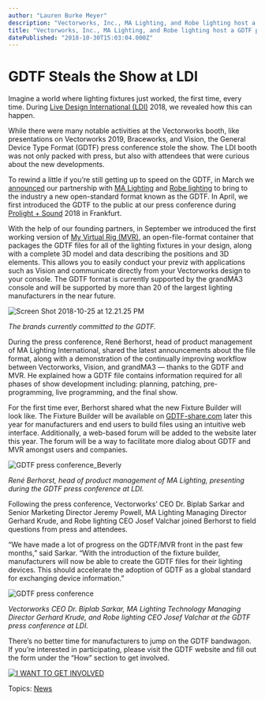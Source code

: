 ```yaml
---
author: "Lauren Burke Meyer"
description: "Vectorworks, Inc., MA Lighting, and Robe lighting host a GDTF press conference at LDI. "
title: "Vectorworks, Inc., MA Lighting, and Robe lighting host a GDTF press conference at LDI. " 
datePublished: "2018-10-30T15:03:04.000Z"
---
```

# GDTF Steals the Show at LDI

Imagine a world where lighting fixtures just worked, the first time, every time. During [Live Design International (LDI)](https://www.ldishow.com/ldi18/Public/Enter.aspx) 2018, we revealed how this can happen. 

While there were many notable activities at the Vectorworks booth, like presentations on Vectorworks 2019, Braceworks, and Vision, the General Device Type Format (GDTF) press conference stole the show. The LDI booth was not only packed with press, but also with attendees that were curious about the new developments. 

To rewind a little if you’re still getting up to speed on the GDTF, in March we [announced](https://www.vectorworks.net/news/press-releases/vectorworks-inc-ma-lighting-and-robe-lighting-pioneer-open-data-standard-for-linking-luminaires-cons?utm%5Fcampaign=blog&utm%5Fsource=intext&utm%5Fmedium=planetvectorworks&utm%5Fcontent=ldirecap103018) our partnership with [MA Lighting](https://www.malighting.com/) and [Robe lighting](https://www.robe.cz/) to bring to the industry a new open-standard format known as the GDTF. In April, we first introduced the GDTF to the public at our press conference during [Prolight + Sound](https://pls.messefrankfurt.com/frankfurt/en.html) 2018 in Frankfurt. 

With the help of our founding partners, in September we introduced the first working version of [My Virtual Rig (MVR)](https://www.youtube.com/watch?v=bXu%5FrmUMU-Y), an open-file-format container that packages the GDTF files for all of the lighting fixtures in your design, along with a complete 3D model and data describing the positions and 3D elements. This allows you to easily conduct your previz with applications such as Vision and communicate directly from your Vectorworks design to your console. The GDTF format is currently supported by the grandMA3 console and will be supported by more than 20 of the largest lighting manufacturers in the near future.

![Screen Shot 2018-10-25 at 12.21.25 PM](https://blog.vectorworks.net/hs-fs/hubfs/Screen%20Shot%202018-10-25%20at%2012.21.25%20PM.png?width=3568&name=Screen%20Shot%202018-10-25%20at%2012.21.25%20PM.png)

_The brands currently committed to the GDTF._ 

During the press conference, René Berhorst, head of product management of MA Lighting International, shared the latest announcements about the file format, along with a demonstration of the continually improving workflow between Vectorworks, Vision, and grandMA3 — thanks to the GDTF and MVR. He explained how a GDTF file contains information required for all phases of show development including: planning, patching, pre-programming, live programming, and the final show. 

For the first time ever, Berhorst shared what the new Fixture Builder will look like. The Fixture Builder will be available on [GDTF-share.com](https://gdtf-share.com/) later this year for manufacturers and end users to build files using an intuitive web interface. Additionally, a web-based forum will be added to the website later this year. The forum will be a way to facilitate more dialog about GDTF and MVR amongst users and companies.

![GDTF press conference_Beverly](https://blog.vectorworks.net/hs-fs/hubfs/GDTF%20press%20conference_Beverly.jpg?width=478&name=GDTF%20press%20conference_Beverly.jpg)

_René Berhorst, head of product management of MA Lighting, presenting during the GDTF press conference at LDI._

Following the press conference, Vectorworks’ CEO Dr. Biplab Sarkar and Senior Marketing Director Jeremy Powell, MA Lighting Managing Director Gerhard Krude, and Robe lighting CEO Josef Valchar joined Berhorst to field questions from press and attendees. 

“We have made a lot of progress on the GDTF/MVR front in the past few months,” said Sarkar. “With the introduction of the fixture builder, manufacturers will now be able to create the GDTF files for their lighting devices. This should accelerate the adoption of GDTF as a global standard for exchanging device information.”

![GDTF press conference](https://blog.vectorworks.net/hs-fs/hubfs/GDTF%20press%20conference.png?width=450&name=GDTF%20press%20conference.png)

_Vectorworks CEO Dr. Biplab Sarkar, MA Lighting Technology Managing Director Gerhard Krude, and Robe lighting CEO Josef Valchar at the GDTF press conference at LDI._ 

There’s no better time for manufacturers to jump on the GDTF bandwagon. If you’re interested in participating, please visit the GDTF website and fill out the form under the “How” section to get involved.

[![I WANT TO GET INVOLVED](https://no-cache.hubspot.com/cta/default/3018241/c52fc3c8-489f-4009-a1fb-694b092961f9.png)](https://cta-redirect.hubspot.com/cta/redirect/3018241/c52fc3c8-489f-4009-a1fb-694b092961f9) 

 Topics: [News](https://blog.vectorworks.net/topic/news) 

 